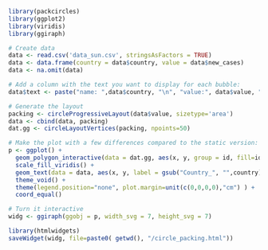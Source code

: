 ```r
library(packcircles)
library(ggplot2)
library(viridis)
library(ggiraph)
```

```r
# Create data
data <- read.csv('data_sun.csv', stringsAsFactors = TRUE)
data <- data.frame(country = data$country, value = data$new_cases)
data <- na.omit(data)
```

```r
# Add a column with the text you want to display for each bubble:
data$text <- paste("name: ",data$country, "\n", "value:", data$value, "\n", "You can add a story here!")
```

```r
# Generate the layout
packing <- circleProgressiveLayout(data$value, sizetype='area')
data <- cbind(data, packing)
dat.gg <- circleLayoutVertices(packing, npoints=50)
```

```r
# Make the plot with a few differences compared to the static version:
p <- ggplot() + 
  geom_polygon_interactive(data = dat.gg, aes(x, y, group = id, fill=id, tooltip = data$text[id], data_id = id), colour = "black", alpha = 0.6) +
  scale_fill_viridis() +
  geom_text(data = data, aes(x, y, label = gsub("Country_", "",country)), size=2, color="black") +
  theme_void() + 
  theme(legend.position="none", plot.margin=unit(c(0,0,0,0),"cm") ) + 
  coord_equal()
```
```r
# Turn it interactive
widg <- ggiraph(ggobj = p, width_svg = 7, height_svg = 7)
```
```r
library(htmlwidgets)
saveWidget(widg, file=paste0( getwd(), "/circle_packing.html"))
```